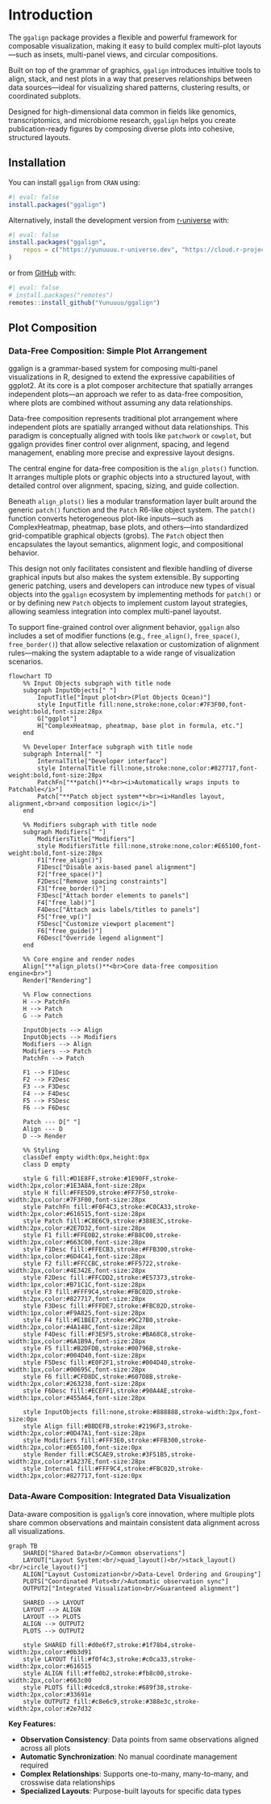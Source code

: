 # Introduction {#sec-intro}

The `ggalign` package provides a flexible and powerful framework for composable
visualization, making it easy to build complex multi-plot layouts—such as
insets, multi-panel views, and circular compositions.

Built on top of the grammar of graphics, `ggalign` introduces intuitive tools to
align, stack, and nest plots in a way that preserves relationships between data
sources—ideal for visualizing shared patterns, clustering results, or
coordinated subplots.

Designed for high-dimensional data common in fields like genomics,
transcriptomics, and microbiome research, `ggalign` helps you create
publication-ready figures by composing diverse plots into cohesive, structured
layouts.

## Installation

You can install `ggalign` from `CRAN` using:
```r
#| eval: false
install.packages("ggalign")
```

Alternatively, install the development version from
[r-universe](https://yunuuuu.r-universe.dev/ggalign) with:
```r
#| eval: false
install.packages("ggalign",
    repos = c("https://yunuuuu.r-universe.dev", "https://cloud.r-project.org")
)
```

or from [GitHub](https://github.com/Yunuuuu/ggalign) with:
```r
#| eval: false
# install.packages("remotes")
remotes::install_github("Yunuuuu/ggalign")
```

## Plot Composition

### Data-Free Composition: Simple Plot Arrangement

ggalign is a grammar-based system for composing multi-panel visualizations in R,
designed to extend the expressive capabilities of ggplot2. At its core is a plot
composer architecture that spatially arranges independent plots—an approach we
refer to as data-free composition, where plots are combined without assuming any
data relationships.

Data-free composition represents traditional plot arrangement where independent
plots are spatially arranged without data relationships. This paradigm is
conceptually aligned with tools like `patchwork` or `cowplot`, but ggalign provides
finer control over alignment, spacing, and legend management, enabling more
precise and expressive layout designs.

The central engine for data-free composition is the `align_plots()` function. It
arranges multiple plots or graphic objects into a structured layout, with
detailed control over alignment, spacing, sizing, and guide collection.

Beneath `align_plots()` lies a modular transformation layer built around the
generic `patch()` function and the `Patch` R6-like object system. The `patch()`
function converts heterogeneous plot-like inputs—such as ComplexHeatmap,
pheatmap, base plots, and others—into standardized grid-compatible graphical
objects (grobs). The `Patch` object then encapsulates the layout semantics,
alignment logic, and compositional behavior.

This design not only facilitates consistent and flexible handling of diverse
graphical inputs but also makes the system extensible. By supporting generic
patching, users and developers can introduce new types of visual objects into
the `ggalign` ecosystem by implementing methods for `patch()` or or by defining new
`Patch` objects to implement custom layout strategies, allowing seamless
integration into complex multi-panel layoutst.

To support fine-grained control over alignment behavior, `ggalign` also includes a
set of modifier functions (e.g., `free_align()`, `free_space()`,
`free_border()`) that allow selective relaxation or customization of alignment
rules—making the system adaptable to a wide range of visualization scenarios.

```mermaid
flowchart TD
    %% Input Objects subgraph with title node
    subgraph InputObjects[" "]
        InputTitle["Input plot<br>(Plot Objects Ocean)"]
        style InputTitle fill:none,stroke:none,color:#7F3F00,font-weight:bold,font-size:28px
        G["ggplot"]
        H["ComplexHeatmap, pheatmap, base plot in formula, etc."]
    end

    %% Developer Interface subgraph with title node
    subgraph Internal[" "]
        InternalTitle["Developer interface"]
        style InternalTitle fill:none,stroke:none,color:#827717,font-weight:bold,font-size:28px
        PatchFn["**patch()**<br><i>Automatically wraps inputs to Patchable</i>"]
        Patch["**Patch object system**<br><i>Handles layout, alignment,<br>and composition logic</i>"]
    end

    %% Modifiers subgraph with title node
    subgraph Modifiers[" "]
        ModifiersTitle["Modifiers"]
        style ModifiersTitle fill:none,stroke:none,color:#E65100,font-weight:bold,font-size:28px
        F1["free_align()"]
        F1Desc["Disable axis-based panel alignment"]
        F2["free_space()"]
        F2Desc["Remove spacing constraints"]
        F3["free_border()"]
        F3Desc["Attach border elements to panels"]
        F4["free_lab()"]
        F4Desc["Attach axis labels/titles to panels"]
        F5["free_vp()"]
        F5Desc["Customize viewport placement"]
        F6["free_guide()"]
        F6Desc["Override legend alignment"]
    end

    %% Core engine and render nodes
    Align["**align_plots()**<br>Core data-free composition engine<br>"]
    Render["Rendering"]

    %% Flow connections
    H --> PatchFn
    H --> Patch
    G --> Patch

    InputObjects --> Align
    InputObjects --> Modifiers
    Modifiers --> Align
    Modifiers --> Patch
    PatchFn --> Patch

    F1 --> F1Desc
    F2 --> F2Desc
    F3 --> F3Desc
    F4 --> F4Desc
    F5 --> F5Desc
    F6 --> F6Desc

    Patch --- D[" "]
    Align --- D
    D --> Render

    %% Styling
    classDef empty width:0px,height:0px
    class D empty

    style G fill:#D1E8FF,stroke:#1E90FF,stroke-width:2px,color:#1E3A8A,font-size:28px
    style H fill:#FFE5D9,stroke:#FF7F50,stroke-width:2px,color:#7F3F00,font-size:28px
    style PatchFn fill:#F0F4C3,stroke:#C0CA33,stroke-width:2px,color:#616515,font-size:28px
    style Patch fill:#C8E6C9,stroke:#388E3C,stroke-width:2px,color:#2E7D32,font-size:28px
    style F1 fill:#FFE0B2,stroke:#FB8C00,stroke-width:2px,color:#663C00,font-size:28px
    style F1Desc fill:#FFECB3,stroke:#FFB300,stroke-width:1px,color:#6D4C41,font-size:28px
    style F2 fill:#FFCCBC,stroke:#FF5722,stroke-width:2px,color:#4E342E,font-size:28px
    style F2Desc fill:#FFCDD2,stroke:#E57373,stroke-width:1px,color:#B71C1C,font-size:28px
    style F3 fill:#FFF9C4,stroke:#FBC02D,stroke-width:2px,color:#827717,font-size:28px
    style F3Desc fill:#FFFDE7,stroke:#FBC02D,stroke-width:1px,color:#F9A825,font-size:28px
    style F4 fill:#E1BEE7,stroke:#9C27B0,stroke-width:2px,color:#4A148C,font-size:28px
    style F4Desc fill:#F3E5F5,stroke:#BA68C8,stroke-width:1px,color:#6A1B9A,font-size:28px
    style F5 fill:#B2DFDB,stroke:#00796B,stroke-width:2px,color:#004D40,font-size:28px
    style F5Desc fill:#E0F2F1,stroke:#004D40,stroke-width:1px,color:#00695C,font-size:28px
    style F6 fill:#CFD8DC,stroke:#607D8B,stroke-width:2px,color:#263238,font-size:28px
    style F6Desc fill:#ECEFF1,stroke:#90A4AE,stroke-width:1px,color:#455A64,font-size:28px

    style InputObjects fill:none,stroke:#888888,stroke-width:2px,font-size:0px
    style Align fill:#BBDEFB,stroke:#2196F3,stroke-width:2px,color:#0D47A1,font-size:28px
    style Modifiers fill:#FFF3E0,stroke:#FFB300,stroke-width:2px,color:#E65100,font-size:0px
    style Render fill:#C5CAE9,stroke:#3F51B5,stroke-width:2px,color:#1A237E,font-size:28px
    style Internal fill:#FFF9C4,stroke:#FBC02D,stroke-width:2px,color:#827717,font-size:0px

```

### Data-Aware Composition: Integrated Data Visualization

Data-aware composition is `ggalign`'s core innovation, where multiple plots share
common observations and maintain consistent data alignment across all
visualizations.

```mermaid
graph TB
    SHARED["Shared Data<br/>Common observations"]
    LAYOUT["Layout System:<br/>quad_layout()<br/>stack_layout()<br/>circle_layout()"]
    ALIGN["Layout Customization<br/>Data-Level Ordering and Grouping"]
    PLOTS["Coordinated Plots<br/>Automatic observation sync"]
    OUTPUT2["Integrated Visualization<br/>Guaranteed alignment"]
    
    SHARED --> LAYOUT
    LAYOUT --> ALIGN
    LAYOUT --> PLOTS
    ALIGN --> OUTPUT2
    PLOTS --> OUTPUT2

    style SHARED fill:#d0e6f7,stroke:#1f78b4,stroke-width:2px,color:#0b3d91
    style LAYOUT fill:#f0f4c3,stroke:#c0ca33,stroke-width:2px,color:#616515
    style ALIGN fill:#ffe0b2,stroke:#fb8c00,stroke-width:2px,color:#663c00
    style PLOTS fill:#dcedc8,stroke:#689f38,stroke-width:2px,color:#33691e
    style OUTPUT2 fill:#c8e6c9,stroke:#388e3c,stroke-width:2px,color:#2e7d32
```

**Key Features:**

- **Observation Consistency**: Data points from same observations aligned across all plots
- **Automatic Synchronization**: No manual coordinate management required
- **Complex Relationships**: Supports one-to-many, many-to-many, and crosswise data relationships
- **Specialized Layouts**: Purpose-built layouts for specific data types
